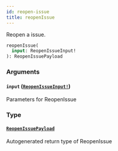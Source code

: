 ```yaml
---
id: reopen-issue
title: reopenIssue
---
```


Reopen a issue.

```graphql
reopenIssue(
  input: ReopenIssueInput!
): ReopenIssuePayload

```

### Arguments

#### `input` ([`ReopenIssueInput!`](/docs/api/inputs/reopen-issue-input))

Parameters for ReopenIssue

### Type

#### [`ReopenIssuePayload`](/docs/api/objects/reopen-issue-payload)

Autogenerated return type of ReopenIssue
